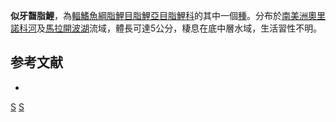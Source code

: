 {{Speciesbox 
| taxon = Bryconamericus deuterodonoides
| status = LC
| status_system = IUCN3.1
| authority =  [[Eigenmann|Eigenmann]], 1914
| synonyms = *''Bryconamericus deuteronoides''<br /><small>Eigenmann, 1914</small>
*''Bryconamericus deuterodonoides euryodous''<br /><small>Schultz, 1944</small>
*''Bryconamericus deuterodonoides caudovittatus''<br /><small>Inger, 1956</small>
}}
'''似牙齧脂鯉'''，為[[輻鰭魚綱|輻鰭魚綱]][[脂鯉目|脂鯉目]][[脂鯉亞目|脂鯉亞目]][[脂鯉科|脂鯉科]]的其中一個[[種|種]]。分布於[[南美洲|南美洲]][[奧里諾科河|奧里諾科河]]及[[馬拉開波湖|馬拉開波湖]]流域，體長可達5公分，棲息在底中層水域，生活習性不明。

==参考文献==
{{refbegin}}
*{{FishBase_species|genus=Bryconamericus|species=deuterodonoides|year=2014|month=1}}
{{refend}}

{{Taxonbar|from=Q5545140}}

[[Category:齧脂鯉屬|S]]
[[Category:1914年描述的鱼类|S]]


{{魚類小作品}}
